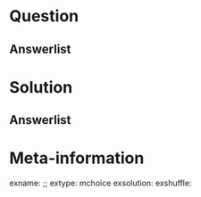 ```{r data generation, echo = FALSE, results = "hide"}

```

Question
========


Answerlist
----------


Solution
========


Answerlist
----------


Meta-information
================
exname: ;;
extype: mchoice
exsolution: 
exshuffle: 
